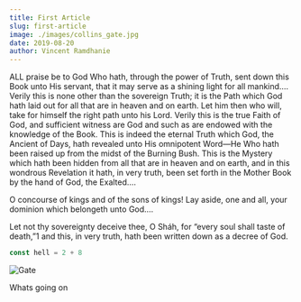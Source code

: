 ```yaml
---
title: First Article
slug: first-article
image: ./images/collins_gate.jpg
date: 2019-08-20
author: Vincent Ramdhanie
---
```


ALL praise be to God Who hath, through the power of Truth, sent down this Book unto His servant, that it may serve as a shining light for all mankind.… Verily this is none other than the sovereign Truth; it is the Path which God hath laid out for all that are in heaven and on earth. Let him then who will, take for himself the right path unto his Lord. Verily this is the true Faith of God, and sufficient witness are God and such as are endowed with the knowledge of the Book. This is indeed the eternal Truth which God, the Ancient of Days, hath revealed unto His omnipotent Word—He Who hath been raised up from the midst of the Burning Bush. This is the Mystery which hath been hidden from all that are in heaven and on earth, and in this wondrous Revelation it hath, in very truth, been set forth in the Mother Book by the hand of God, the Exalted.…

O concourse of kings and of the sons of kings! Lay aside, one and all, your dominion which belongeth unto God.…

Let not thy sovereignty deceive thee, O Sháh, for “every soul shall taste of death,”1 and this, in very truth, hath been written down as a decree of God.

```javascript
const hell = 2 + 8
```


<div className="articleImage">  

![Gate](./images/gate_shrine.jpg)

</div>    


Whats going on